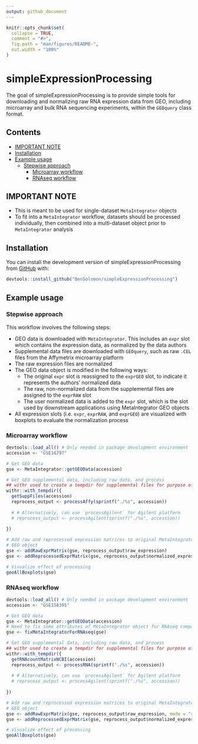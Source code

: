 ```yaml
---
output: github_document
---
```


<!-- README.md is generated from README.Rmd. Please edit that file -->

```r
knitr::opts_chunk$set(
  collapse = TRUE,
  comment = "#>",
  fig.path = "man/figures/README-",
  out.width = "100%"
)
```

# simpleExpressionProcessing

<!-- badges: start -->
<!-- badges: end -->

The goal of simpleExpressionProcessing is to provide simple tools for downloading and normalizing raw RNA expression data from GEO, including microarray and bulk RNA sequencing experiments, within the `GEOquery` class format. 

## Contents

- [IMPORTANT NOTE](#important-note)
- [Installation](#installation)
- [Example usage](#example-usage)
  - [Stepwise approach](#stepwise-approach)
    - [Microarray workflow](#microarray-workflow)
    - [RNAseq workflow](#rnaseq-workflow)

## IMPORTANT NOTE

- This is meant to be used for single-dataset `MetaIntegrator` objects
- To fit into a `MetaIntegrator` workflow, datasets should be processed individually, then combined into a multi-dataset object prior to `MetaIntegrator` analysis

## Installation

You can install the development version of simpleExpressionProcessing from [GitHub](https://github.com/) with:

``` r
devtools::install_github("BenSolomon/simpleExpressionProcessing")
```

## Example usage

### Stepwise approach

This workflow involves the following steps:

- GEO data is downloaded with `MetaIntegrator`. This includes an `expr` slot which contains the expression data, as normalized by the data authors
- Supplemental data files are downloaded with `GEOquery`, such as raw `.CEL` files from the Affymetrix microarray platform
- The raw expression files are normalized 
- The GEO data object is modified in the following ways:
  - The original `expr` slot is reassigned to the `exprGEO` slot, to indicate it represents the authors' normalized data
  - The raw, non-normalized data from the supplemental files are assigned to the `exprRAW` slot
  - The user normalized data is added to the `expr` slot, which is the slot used by downstream applications using MetaIntegrator GEO objects
- All expression slots (i.e. `expr`, `exprRAW`, and `exprGEO`) are visualized with boxplots to evaluate the normalization process

### Microarray workflow

```r
devtools::load_all() # Only needed in package development environment
accession <- "GSE16797"

# Get GEO data
gse <- MetaIntegrator::getGEOData(accession)

# Get GEO supplemental data, including raw data, and process
## withr used to create a tempdir for supplemental files for purpose of demo
withr::with_tempdir({
  getSuppFiles(accession)
  reprocess_output <- processAffy(sprintf("./%s", accession))
  
  # # Alternatively, can use `processAgilent` for Agilent platform
  # reprocess_output <- processAgilent(sprintf("./%s", accession)) 
  
})

# Add raw and reprocessed expression matrices to original MetaIntegrator
# GEO object
gse <- addRawExprMatrix(gse, reprocess_output$raw_expression)
gse <- addReprocessedExprMatrix(gse, reprocess_output$normalized_expression)

# Visualize effect of processing
geoAllBoxplots(gse)
```

### RNAseq workflow

```r
devtools::load_all() # Only needed in package development environment
accession <- "GSE158395"

# Get GEO data
gse <- MetaIntegrator::getGEOData(accession)
# Need to fix some attributes of MetaIntegrator object for RNAseq compatibility
gse <- fixMetaIntegratorForRNAseq(gse) 

# Get GEO supplemental data, including raw data, and process
## withr used to create a tempdir for supplemental files for purpose of demo
withr::with_tempdir({
  getRNAcountMatrixNCBI(accession)
  reprocess_output <- processRNA(sprintf("./%s", accession))
  
  # # Alternatively, can use `processAgilent` for Agilent platform
  # reprocess_output <- processAgilent(sprintf("./%s", accession)) 
  
})

# Add raw and reprocessed expression matrices to original MetaIntegrator
# GEO object
gse <- addRawExprMatrix(gse, reprocess_output$raw_expression, mode = "rnaseq")
gse <- addReprocessedExprMatrix(gse, reprocess_output$normalized_expression, mode = "rnaseq")

# Visualize effect of processing
geoAllBoxplots(gse)
```

